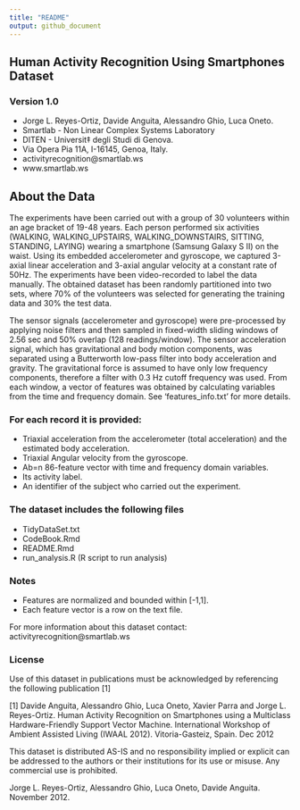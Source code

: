 ```yaml
---
title: "README"
output: github_document
---
```


## Human Activity Recognition Using Smartphones Dataset
### Version 1.0
* Jorge L. Reyes-Ortiz, Davide Anguita, Alessandro Ghio, Luca Oneto.
* Smartlab - Non Linear Complex Systems Laboratory
* DITEN - Universit‡ degli Studi di Genova.
* Via Opera Pia 11A, I-16145, Genoa, Italy.
* activityrecognition@smartlab.ws
* www.smartlab.ws

## About the Data
The experiments have been carried out with a group of 30 volunteers within an age bracket of 19-48 years. Each person performed six activities (WALKING, WALKING_UPSTAIRS, WALKING_DOWNSTAIRS, SITTING, STANDING, LAYING) wearing a smartphone (Samsung Galaxy S II) on the waist. Using its embedded accelerometer and gyroscope, we captured 3-axial linear acceleration and 3-axial angular velocity at a constant rate of 50Hz. The experiments have been video-recorded to label the data manually. The obtained dataset has been randomly partitioned into two sets, where 70% of the volunteers was selected for generating the training data and 30% the test data. 

The sensor signals (accelerometer and gyroscope) were pre-processed by applying noise filters and then sampled in fixed-width sliding windows of 2.56 sec and 50% overlap (128 readings/window). The sensor acceleration signal, which has gravitational and body motion components, was separated using a Butterworth low-pass filter into body acceleration and gravity. The gravitational force is assumed to have only low frequency components, therefore a filter with 0.3 Hz cutoff frequency was used. From each window, a vector of features was obtained by calculating variables from the time and frequency domain. See 'features_info.txt' for more details. 

### For each record it is provided:

* Triaxial acceleration from the accelerometer (total acceleration) and the estimated body acceleration.
* Triaxial Angular velocity from the gyroscope. 
* Ab=n 86-feature vector with time and frequency domain variables. 
* Its activity label. 
* An identifier of the subject who carried out the experiment.

### The dataset includes the following files
* TidyDataSet.txt 
* CodeBook.Rmd
* README.Rmd
* run_analysis.R (R script to run analysis)

### Notes
* Features are normalized and bounded within [-1,1].
* Each feature vector is a row on the text file.

For more information about this dataset contact: activityrecognition@smartlab.ws

### License
Use of this dataset in publications must be acknowledged by referencing the following publication [1] 

[1] Davide Anguita, Alessandro Ghio, Luca Oneto, Xavier Parra and Jorge L. Reyes-Ortiz. Human Activity Recognition on Smartphones using a Multiclass Hardware-Friendly Support Vector Machine. International Workshop of Ambient Assisted Living (IWAAL 2012). Vitoria-Gasteiz, Spain. Dec 2012

This dataset is distributed AS-IS and no responsibility implied or explicit can be addressed to the authors or their institutions for its use or misuse. Any commercial use is prohibited.

Jorge L. Reyes-Ortiz, Alessandro Ghio, Luca Oneto, Davide Anguita. November 2012.


